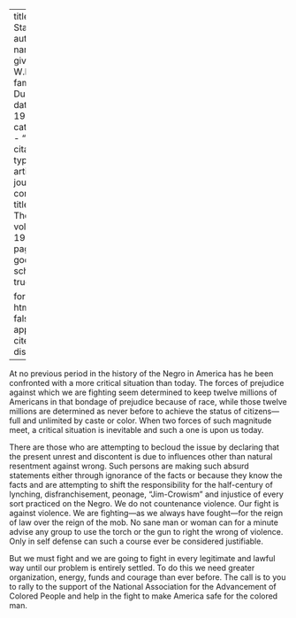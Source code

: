 
---
title: 'A Statement'
author:
  - name:
      given: W.E.B.
      family: Du Bois
date: May 1919
categories: 
  - ""
citation: 
  type: article-journal
  container-title: The Crisis
  volume: 19
  issue: 1
  page: 335
google-scholar: true

format:
  html:
    toc: false
    appendix-cite-as: display
---


At no previous period in the history of the Negro in America has he been confronted with a more critical situation than today. The forces of prejudice against which we are fighting seem determined to keep twelve millions of Americans in that bondage of prejudice because of race, while those twelve millions are determined as never before to achieve the status of citizens---full and unlimited by caste or color. When two forces of such magnitude meet, a critical situation is inevitable and such a one is upon us today.

There are those who are attempting to becloud the issue by declaring that the present unrest and discontent is due to influences other than natural resentment against wrong. Such persons are making such absurd statements either through ignorance of the facts or because they know the facts and are attempting to shift the responsibility for the half-century of lynching, disfranchisement, peonage, "Jim-Crowism" and injustice of every sort practiced on the Negro. We do not countenance violence. Our fight is against violence. We are fighting---as we always have fought---for the reign of law over the reign of the mob. No sane man or woman
can for a minute advise any group to use the torch or the gun to right the wrong of violence. Only in self defense can such a course ever be considered justifiable.

But we must fight and we are going to fight in every legitimate and lawful way until our problem is entirely settled. To do this we need greater organization, energy, funds and courage than ever before. The call is to you to rally to the support of the National Association for the Advancement of Colored People and help in the fight to make America safe for the colored man.


